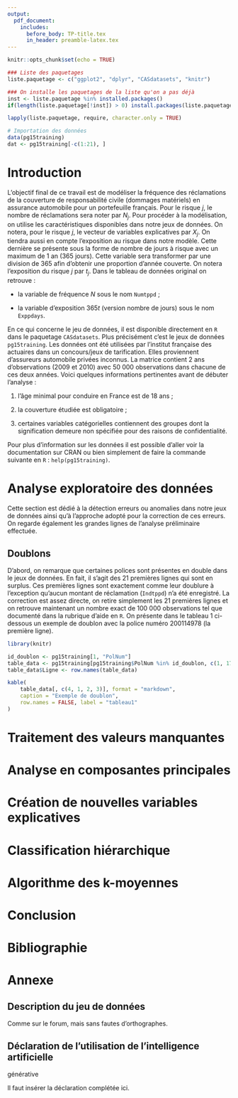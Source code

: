 ```yaml
---
output:
  pdf_document:
    includes:
      before_body: TP-title.tex
      in_header: preamble-latex.tex
---
```


\centering

\clearpage

\tableofcontents

```{=tex}
\justify  
\clearpage
```
```r
knitr::opts_chunk$set(echo = TRUE)
```

```r
### Liste des paquetages
liste.paquetage <- c("ggplot2", "dplyr", "CASdatasets", "knitr")

### On installe les paquetages de la liste qu'on a pas déjà
inst <- liste.paquetage %in% installed.packages()
if(length(liste.paquetage[!inst]) > 0) install.packages(liste.paquetage[!inst])

lapply(liste.paquetage, require, character.only = TRUE)

# Importation des données
data(pg15training)
dat <- pg15training[-c(1:21), ]
```

# Introduction

L'objectif final de ce travail est de modéliser la fréquence des réclamations de la couverture de responsabilité civile (dommages matériels) en assurance automobile pour un portefeuille français. Pour le risque $j$, le nombre de réclamations sera noter par $N_j$. Pour procéder à la modélisation, on utilise les caractéristiques disponibles dans notre jeux de données. On notera, pour le risque $j$, le vecteur de variables explicatives par $X_j$. On tiendra aussi en compte l'exposition au risque dans notre modèle. Cette dernière se présente sous la forme de nombre de jours à risque avec un maximum de 1 an (365 jours). Cette variable sera transformer par une division de 365 afin d'obtenir une proportion d'année couverte. On notera l'exposition du risque $j$ par $t_j$. Dans le tableau de données original on retrouve :

-   la variable de fréquence $N$ sous le nom `Numtppd` ;

-   la variable d'exposition $365 t$ (version nombre de jours) sous le nom `Exppdays`.

En ce qui concerne le jeu de données, il est disponible directement en `R` dans le paquetage `CASdatasets`. Plus précisément c'est le jeux de données `pg15training`. Les données ont été utilisées par l'institut française des actuaires dans un concours/jeux de tarification. Elles proviennent d'assureurs automobile privées inconnus. La matrice contient 2 ans d'observations (2009 et 2010) avec 50 000 observations dans chacune de ces deux années. Voici quelques informations pertinentes avant de débuter l'analyse :

1.  l'âge minimal pour conduire en France est de 18 ans ;

2.  la couverture étudiée est obligatoire ;

3.  certaines variables catégorielles contiennent des groupes dont la signification demeure non spécifiée pour des raisons de confidentialité.

Pour plus d'information sur les données il est possible d'aller voir la documentation sur CRAN ou bien simplement de faire la commande suivante en `R` : `help(pg15training)`.

# Analyse exploratoire des données

Cette section est dédié à la détection erreurs ou anomalies dans notre jeux de données ainsi qu'à l'approche adopté pour la correction de ces erreurs. On regarde également les grandes lignes de l'analyse préliminaire effectuée.

## Doublons

D'abord, on remarque que certaines polices sont présentes en double dans le jeux de données. En fait, il s'agit des 21 premières lignes qui sont en surplus. Ces premières lignes sont exactement comme leur doublure à l'exception qu'aucun montant de réclamation (`Indtppd`) n'a été enregistré. La correction est assez directe, on retire simplement les 21 premières lignes et on retrouve maintenant un nombre exact de 100 000 observations tel que documenté dans la rubrique d'aide en `R`. On présente dans le tableau 1 ci-dessous un exemple de doublon avec la police numéro 200114978 (la première ligne).

```r
library(knitr)

id_doublon <- pg15training[1, "PolNum"]
table_data <- pg15training[pg15training$PolNum %in% id_doublon, c(1, 17, 19)]
table_data$Ligne <- row.names(table_data)

kable(
    table_data[, c(4, 1, 2, 3)], format = "markdown",
    caption = "Exemple de doublon",
    row.names = FALSE, label = "tableau1"
)

```

# Traitement des valeurs manquantes

# Analyse en composantes principales

# Création de nouvelles variables explicatives

# Classification hiérarchique

# Algorithme des k-moyennes

# Conclusion

# Bibliographie

# Annexe

## Description du jeu de données

Comme sur le forum, mais sans fautes d'orthographes.

## Déclaration de l’utilisation de l’intelligence artificielle

générative

Il faut insérer la déclaration complétée ici.
